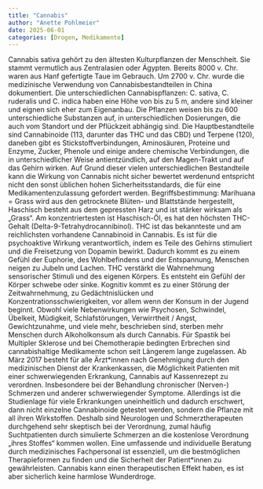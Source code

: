 ```yaml
---
title: "Cannabis"
author: "Anette Pohlmeier"
date: 2025-06-01
categories: [Drogen, Medikamente]
---
```


Cannabis sativa gehört zu den ältesten Kulturpflanzen der Menschheit. Sie stammt vermutlich aus Zentralasien oder Ägypten. Bereits 8000 v. Chr. waren aus Hanf gefertigte Taue im Gebrauch. Um 2700 v. Chr. wurde die medizinische Verwendung von Cannabisbestandteilen in China dokumentiert. Die unterschiedlichen Cannabispflanzen: C. sativa, C. ruderalis und C. indica haben eine Höhe von bis zu 5 m, andere sind kleiner und eignen sich eher zum Eigenanbau. Die Pflanzen weisen bis zu 600 unterschiedliche Substanzen auf, in unterschiedlichen Dosierungen, die auch vom Standort und der Pflückzeit abhängig sind. Die Hauptbestandteile sind Cannabinoide (113, darunter das THC und das CBD) und Terpene (120), daneben gibt es Stickstoffverbindungen, Aminosäuren, Proteine und Enzyme, Zucker, Phenole und einige andere chemische Verbindungen, die in unterschiedlicher Weise antientzündlich, auf den Magen-Trakt und auf das Gehirn wirken. Auf Grund dieser vielen unterschiedlichen Bestandteile kann die Wirkung von Cannabis nicht sicher bewertet werdenund entspricht nicht den sonst üblichen hohen Sicherheitsstandards, die für eine Medikamentenzulassung gefordert werden. Begriffsbestimmung: Marihuana = Grass wird aus den getrocknete Blüten- und Blattstände hergestellt, Haschisch besteht aus dem gepressten Harz und ist stärker wirksam als „Grass“. Am konzentriertesten ist Haschisch-Öl, es hat den höchsten THC-Gehalt (Delta-9-Tetrahydrocannibinol). THC ist das bekannteste und am reichlichsten vorhandene Cannabinoid in Cannabis. Es ist für die psychoaktive Wirkung verantwortlich, indem es Teile des Gehirns stimuliert und die Freisetzung von Dopamin bewirkt. Dadurch kommt es zu einem Gefühl der Euphorie, des Wohlbefindens und der Entspannung, Menschen neigen zu Jubeln und Lachen. THC verstärkt die Wahrnehmung sensorischer Stimuli und des eigenen Körpers. Es entsteht ein Gefühl der Körper schwebe oder sinke. Kognitiv kommt es zu einer Störung der Zeitwahrnehmung, zu Gedächtnislücken und Konzentrationsschwierigkeiten, vor allem wenn der Konsum in der Jugend beginnt. Obwohl viele Nebenwirkungen wie Psychosen, Schwindel, Übelkeit, Müdigkeit, Schlafstörungen, Verwirrtheit / Angst, Gewichtzunahme, und viele mehr, beschrieben sind, sterben mehr Menschen durch Alkoholkonsum als durch Cannabis. Für Spastik bei Multipler Sklerose und bei Chemotherapie bedingten Erbrechen sind cannabishaltige Medikamente schon seit Längerem lange zugelassen. Ab März 2017 besteht für alle Ärzt\*innen nach Genehmigung durch den medizinischen Dienst der Krankenkassen, die Möglichkeit Patienten mit einer schwerwiegenden Erkrankung, Cannabis auf Kassenrezept zu verordnen. Insbesondere bei der Behandlung chronischer (Nerven-) Schmerzen und anderer schwerwiegender Symptome. Allerdings ist die Studienlage für viele Erkrankungen uneinheitlich und dadurch erschwert, dann nicht einzelne Cannabinoide getestet werden, sondern die Pflanze mit all ihren Wirkstoffen. Deshalb sind Neurologen und Schmerztherapeuten durchgehend sehr skeptisch bei der Verordnung, zumal häufig Suchtpatienten durch simulierte Schmerzen an die kostenlose Verordnung „ihres Stoffes“ kommen wollen. Eine umfassende und individuelle Beratung durch medizinisches Fachpersonal ist essenziell, um die bestmöglichen Therapieformen zu finden und die Sicherheit der Patient\*innen zu gewährleisten. Cannabis kann einen therapeutischen Effekt haben, es ist aber sicherlich keine harmlose Wunderdroge.
